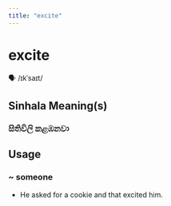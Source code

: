 ```yaml
---
title: "excite"
---
```


# excite

🗣️ /ɪkˈsaɪt/

## Sinhala Meaning(s)

### සිතිවිලි කළඹනවා

## Usage

### ~ someone

- He asked for a cookie and that excited him.

